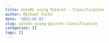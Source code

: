 ```yaml
---
title: AutoML using PyCaret - Classification
author: Michael Fuchs
date: '2022-01-01'
slug: automl-using-pycaret-classification
categories: []
tags: []
---
```

